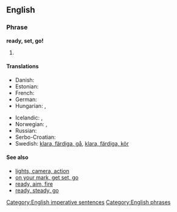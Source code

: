 ==English==

===Phrase===
'''ready, set, go!'''

# {{non-gloss definition|An expression used to tell people, for example racers, to go.}}

====Translations====
{{trans-top|an expression used to tell people to go}}
* Danish: {{t|da|klar, parat, start|alt=klar, parat, start}}
* Estonian: {{t|et|tähelepanu, valmisolla, läks}}
* French: {{t|fr|À vos marques, prêts, partez}}
* German: {{t-|de|auf die Plätze, fertig, los}}
* Hungarian: {{t|hu|felkészülni, vigyázz, rajt}}, {{t|hu|vigyázz, kész, rajt}}
{{trans-mid}}
* Icelandic: {{t|is|tilbúinn, viðbúinn, af stað|m}}, {{t|is|tilbúin, viðbúin, af stað|f}}
* Norwegian: {{t|no|klar, ferdig, gå}}, {{t|no|klare, ferdige, gå|p}}
* Russian: {{t|ru|на старт, внимание, марш|tr=na stárt, vnimánije, marš!}}
* Serbo-Croatian: {{t|sh|припрема, позор, сад|tr=priprema, pozor, sad!|sc=Cyrl}}
* Swedish: [[klara, färdiga, gå]], [[klara, färdiga, kör]]
{{trans-bottom}}
{{rftrans}}

====See also====
* [[lights, camera, action]]
* [[on your mark, get set, go]]
* [[ready, aim, fire]]
* [[ready, steady, go]]

[[Category:English imperative sentences]]
[[Category:English phrases]]